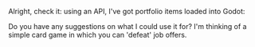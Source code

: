 
Alright, check it: using an API, I've got portfolio items loaded into Godot:

<GameImage/>

Do you have any suggestions on what I could use it for?
I'm thinking of a simple card game in which you can 'defeat' job offers.

